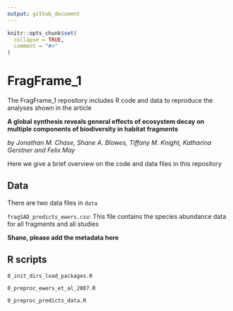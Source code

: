 ```yaml
---
output: github_document
---
```


<!-- README.md is generated from README.Rmd. Please edit that file -->

```r
knitr::opts_chunk$set(
  collapse = TRUE,
  comment = "#>"
)
```
# FragFrame_1

<!-- badges: start -->
<!-- badges: end -->

The FragFrame_1 repository includes R code and data to reproduce the analyses shown in the article 

**A global synthesis reveals general effects of ecosystem decay on multiple components of biodiversity in habitat fragments**

*by Jonathan M. Chase, Shane A. Blowes, Tiffany M. Knight, Katharina Gerstner and Felix May*

Here we give a brief overview on the code and data files in this repository

## Data

There are two data files in `data`

`fragSAD_predicts_ewers.csv`: This file contains the species abundance data for all fragments and all studies

**Shane, please add the metadata here**

## R scripts

`0_init_dirs_load_packages.R` 


`0_preproc_ewers_et_al_2007.R`

`0_preproc_predicts_data.R`
